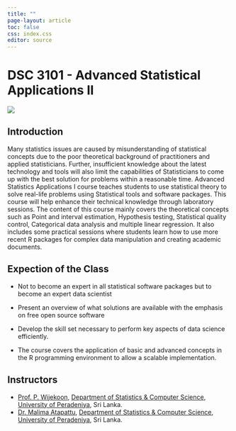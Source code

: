 ```yaml
---
title: ""
page-layout: article
toc: false
css: index.css
editor: source
---
```


# DSC 3101 - Advanced Statistical Applications II

![](images/front_image.png){fig-align="center"}

## Introduction

Many statistics issues are caused by misunderstanding of statistical concepts due to the poor theoretical background of practitioners and applied statisticians. Further, insufficient knowledge about the latest technology and tools will also limit the capabilities of Statisticians to come up with the best solution for problems within a reasonable time. Advanced Statistics Applications I course teaches students to use statistical theory to solve real-life problems using Statistical tools and software packages. This course will help enhance their technical knowledge through laboratory sessions. The content of this course mainly covers the theoretical concepts such as Point and interval estimation, Hypothesis testing, Statistical quality control, Categorical data analysis and multiple linear regression. It also includes some practical sessions where students learn how to use more recent R packages for complex data manipulation and creating academic documents.

## Expection of the Class

-   Not to become an expert in all statistical software packages but to become an expert data scientist

-   Present an overview of what solutions are available with the emphasis on free open source software

-   Develop the skill set necessary to perform key aspects of data science efficiently.

-   The course covers the application of basic and advanced concepts in the R programming environment to allow a scalable implementation.

## Instructors

-   [Prof. P. Wijekoon](https://sci.pdn.ac.lk/scs/staff/contactPushpa.php), [Department of Statistics & Computer Science](https://sci.pdn.ac.lk/scs/), [University of Peradeniya](https://www.pdn.ac.lk/), Sri Lanka.
-   [Dr. Malima Atapattu](https://sci.pdn.ac.lk/scs/academic-staff.php), [Department of Statistics & Computer Science](https://sci.pdn.ac.lk/scs/), [University of Peradeniya](https://www.pdn.ac.lk/), Sri Lanka.
